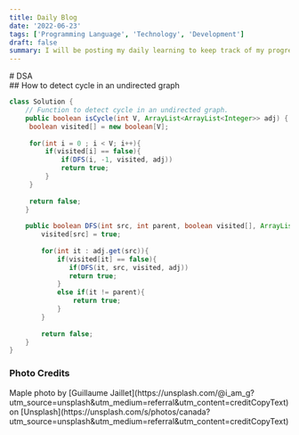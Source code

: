 ```yaml
---
title: Daily Blog
date: '2022-06-23'
tags: ['Programming Language', 'Technology', 'Development']
draft: false
summary: I will be posting my daily learning to keep track of my progress.
---
```


<div className="-mx-2 flex flex-wrap overflow-hidden xl:-mx-2">
  # DSA
  <div className="-mx-2 flex flex-wrap overflow-hidden xl:-mx-2">
  <img src="/static/images/ramon-salinero-unsplash.png" className="h-auto w-full xl:w-1/2" alt="" />
  </div>
  ## How to detect cycle in an undirected graph


  
```java
class Solution {
    // Function to detect cycle in an undirected graph.
    public boolean isCycle(int V, ArrayList<ArrayList<Integer>> adj) {
     boolean visited[] = new boolean[V];
     
     for(int i = 0 ; i < V; i++){
         if(visited[i] == false){
             if(DFS(i, -1, visited, adj))
             return true;
         }
     }
     
     return false;
    }
    
    public boolean DFS(int src, int parent, boolean visited[], ArrayList<ArrayList<Integer>> adj){
        visited[src] = true;
        
        for(int it : adj.get(src)){
            if(visited[it] == false){
               if(DFS(it, src, visited, adj))
               return true;
            }
            else if(it != parent){
                return true;
            }
        }
        
        return false;
    }
}
```
</div>








### Photo Credits

<div>
  Maple photo by [Guillaume
  Jaillet](https://unsplash.com/@i_am_g?utm_source=unsplash&amp;utm_medium=referral&amp;utm_content=creditCopyText)
  on
  [Unsplash](https://unsplash.com/s/photos/canada?utm_source=unsplash&amp;utm_medium=referral&amp;utm_content=creditCopyText)
</div>

